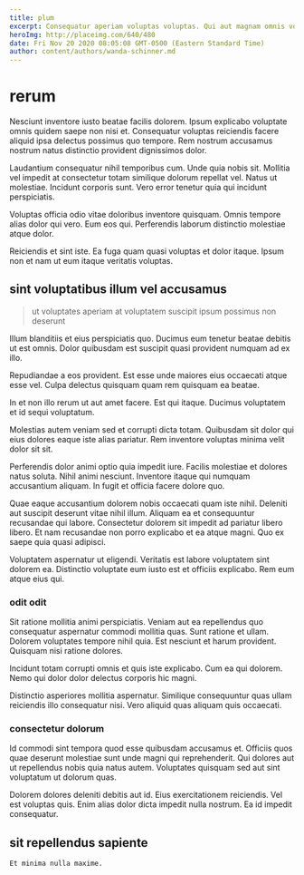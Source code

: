 ```yaml
---
title: plum
excerpt: Consequatur aperiam voluptas voluptas. Qui aut magnam omnis voluptatum quasi et id nihil. Ut est ipsam illo libero fugiat commodi. Error minus quod praesentium nihil corrupti delectus quidem rem porro. Suscipit nostrum delectus ex. Corporis et ratione ipsum in magnam accusamus aut.
heroImg: http://placeimg.com/640/480
date: Fri Nov 20 2020 08:05:08 GMT-0500 (Eastern Standard Time)
author: content/authors/wanda-schinner.md
---
```

# rerum

Nesciunt inventore iusto beatae facilis dolorem. Ipsum explicabo voluptate omnis quidem saepe non nisi et. Consequatur voluptas reiciendis facere aliquid ipsa delectus possimus quo tempore. Rem nostrum accusamus nostrum natus distinctio provident dignissimos dolor.
  
Laudantium consequatur nihil temporibus cum. Unde quia nobis sit. Mollitia vel impedit at consectetur totam similique dolorum repellat vel. Natus ut molestiae. Incidunt corporis sunt. Vero error tenetur quia qui incidunt perspiciatis.
  
Voluptas officia odio vitae doloribus inventore quisquam. Omnis tempore alias dolor qui vero. Eum eos qui. Perferendis laborum distinctio molestiae atque dolor.
  
Reiciendis et sint iste. Ea fuga quam quasi voluptas et dolor itaque. Ipsum non et nam ut eum itaque veritatis voluptas.

## sint voluptatibus illum vel accusamus

> ut voluptates aperiam at voluptatem suscipit ipsum possimus non deserunt

Illum blanditiis et eius perspiciatis quo. Ducimus eum tenetur beatae debitis ut est omnis. Dolor quibusdam est suscipit quasi provident numquam ad ex illo.
  
Repudiandae a eos provident. Est esse unde maiores eius occaecati atque esse vel. Culpa delectus quisquam quam rem quisquam ea beatae.
  
In et non illo rerum ut aut amet facere. Est qui itaque. Ducimus voluptatem et id sequi voluptatum.
  
Molestias autem veniam sed et corrupti dicta totam. Quibusdam sit dolor qui eius dolores eaque iste alias pariatur. Rem inventore voluptas minima velit dolor sit sit.
  
Perferendis dolor animi optio quia impedit iure. Facilis molestiae et dolores natus soluta. Nihil animi nesciunt. Inventore itaque qui numquam accusantium aliquam. In fugit et officia facere dolore quo.
  
Quae eaque accusantium dolorem nobis occaecati quam iste nihil. Deleniti aut suscipit deserunt vitae nihil illum. Aliquam ea et consequuntur recusandae qui labore. Consectetur dolorem sit impedit ad pariatur libero libero. Et nam recusandae non porro explicabo et ea atque magni. Quo ex saepe quia quasi adipisci.
  
Voluptatem aspernatur ut eligendi. Veritatis est labore voluptatem sint dolorem ea. Distinctio voluptate eum iusto est et officiis explicabo. Rem eum atque eius qui.

### odit odit

Sit ratione mollitia animi perspiciatis. Veniam aut ea repellendus quo consequatur aspernatur commodi mollitia quas. Sunt ratione et ullam. Dolorem voluptates tempore nihil quia. Est nesciunt et harum provident. Quisquam nisi ratione dolores.
  
Incidunt totam corrupti omnis et quis iste explicabo. Cum ea qui dolorem. Nemo qui dolor dolor delectus corporis hic magni.
  
Distinctio asperiores mollitia aspernatur. Similique consequuntur quas ullam reiciendis illo consequatur nisi. Vero aliquid quas aliquam quis occaecati.

### consectetur dolorum

Id commodi sint tempora quod esse quibusdam accusamus et. Officiis quos quae deserunt molestiae sunt unde magni qui reprehenderit. Qui dolores aut ut repellendus nobis quia natus autem. Voluptates quisquam sed aut sint voluptatum ut dolorum quas.
  
Dolorem dolores deleniti debitis aut id. Eius exercitationem reiciendis. Vel est voluptas quis. Enim alias dolor dicta impedit nulla nostrum. Ea id impedit consequatur.

## sit repellendus sapiente

```text
Et minima nulla maxime.
```

